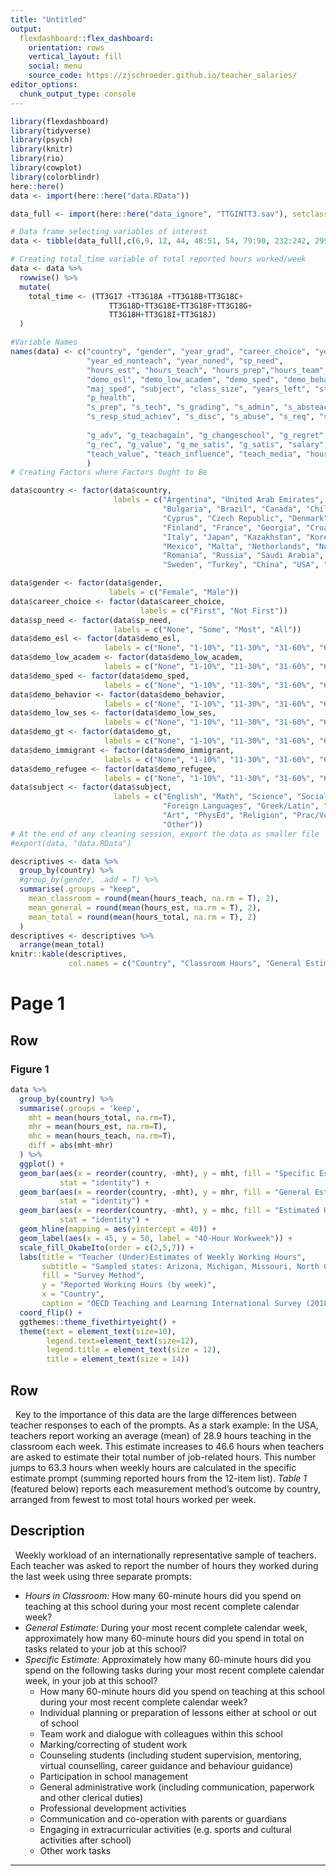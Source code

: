 ```yaml
---
title: "Untitled"
output: 
  flexdashboard::flex_dashboard:
    orientation: rows
    vertical_layout: fill
    social: menu
    source_code: https://zjschroeder.github.io/teacher_salaries/
editor_options: 
  chunk_output_type: console
---
```


```r
library(flexdashboard)
library(tidyverse)
library(psych)
library(knitr)
library(rio)
library(cowplot)
library(colorblindr)
here::here()
data <- import(here::here("data.RData"))
```

```r
data_full <- import(here::here("data_ignore", "TTGINTT3.sav"), setclass = "tbl_df")

# Data frame selecting variables of interest
data <- tibble(data_full[,c(6,9, 12, 44, 48:51, 54, 79:90, 232:242, 299:329)])

# Creating total_time variable of total reported hours worked/week
data <- data %>% 
  rowwise() %>% 
  mutate(
    total_time <- (TT3G17 +TT3G18A +TT3G18B+TT3G18C+
                      TT3G18D+TT3G18E+TT3G18F+TT3G18G+ 
                      TT3G18H+TT3G18I+TT3G18J)
  )

#Variable Names
names(data) <- c("country", "gender", "year_grad", "career_choice", "year_school", "year_total",
                 "year_ed_nonteach", "year_noned", "sp_need", 
                 "hours_est", "hours_teach", "hours_prep","hours_team", "hours_gading", "hours_counseling", "hours_mgmt", "hours_genadmin", "hours_prodev", "hours_parents", "hours_extracur", "hours_other", 
                 "demo_esl", "demo_low_academ", "demo_sped", "demo_behavior", "demo_low_ses", "demo_gt", "demo_immigrant", "demo_refugee", 
                 "maj_sped", "subject", "class_size", "years_left", "stress", "pto", "m_health", 
                 "p_health", 
                 "s_prep", "s_tech", "s_grading", "s_admin", "s_absteach", 
                 "s_resp_stud_achiev", "s_disc", "s_abuse", "s_req", "s_parent", "s_sped",
                 
                 "g_adv", "g_teachagain", "g_changeschool", "g_regret", "g_enjoy", "g_wonder", 
                 "g_rec", "g_value", "g_me_satis", "g_satis", "salary", "n_salary",
                 "teach_value", "teach_influence", "teach_media", "hours_total"
                 )
# Creating Factors where Factors Ought to Be

data$country <- factor(data$country,
                       labels = c("Argentina", "United Arab Emirates", "Australia", "Austria", "Belgium", "Belgium-Flemish", 
                                  "Bulgaria", "Brazil", "Canada", "Chile", "Colombia", "China", 
                                  "Cyprus", "Czech Republic", "Denmark", "United Kingdom", "Spain", "Estonia",
                                  "Finland", "France", "Georgia", "Croatia", "Hungary", "Israel",
                                  "Italy", "Japan", "Kazakhstan", "Korea", "Lithuania", "Latvia", 
                                  "Mexico", "Malta", "Netherlands", "Norway", "New Zealand", "Portugal",
                                  "Romania", "Russia", "Saudi Arabia", "Singapore", "Slovakia", "Slovenia", 
                                  "Sweden", "Turkey", "China", "USA", "Vietnam", "South Africa"))

data$gender <- factor(data$gender,
                      labels = c("Female", "Male"))
data$career_choice <- factor(data$career_choice,
                             labels = c("First", "Not First"))
data$sp_need <- factor(data$sp_need,
                       labels = c("None", "Some", "Most", "All"))
data$demo_esl <- factor(data$demo_esl, 
                     labels = c("None", "1-10%", "11-30%", "31-60%", "60+%"))
data$demo_low_academ <- factor(data$demo_low_academ, 
                     labels = c("None", "1-10%", "11-30%", "31-60%", "60+%"))
data$demo_sped <- factor(data$demo_sped, 
                     labels = c("None", "1-10%", "11-30%", "31-60%", "60+%"))
data$demo_behavior <- factor(data$demo_behavior, 
                     labels = c("None", "1-10%", "11-30%", "31-60%", "60+%"))
data$demo_low_ses <- factor(data$demo_low_ses, 
                     labels = c("None", "1-10%", "11-30%", "31-60%", "60+%"))
data$demo_gt <- factor(data$demo_gt, 
                     labels = c("None", "1-10%", "11-30%", "31-60%", "60+%"))
data$demo_immigrant <- factor(data$demo_immigrant, 
                     labels = c("None", "1-10%", "11-30%", "31-60%", "60+%"))
data$demo_refugee <- factor(data$demo_refugee, 
                     labels = c("None", "1-10%", "11-30%", "31-60%", "60+%"))
data$subject <- factor(data$subject,
                       labels = c("English", "Math", "Science", "Social Studies", 
                                  "Foreign Languages", "Greek/Latin", "Technology",
                                  "Art", "PhysEd", "Religion", "Prac/Vocational Skills",
                                  "Other"))
# At the end of any cleaning session, export the data as smaller file
#export(data, "data.RData")
```

```r
descriptives <- data %>% 
  group_by(country) %>% 
  #group_by(gender, .add = T) %>% 
  summarise(.groups = "keep", 
    mean_classroom = round(mean(hours_teach, na.rm = T), 2),
    mean_general = round(mean(hours_est, na.rm = T), 2),
    mean_total = round(mean(hours_total, na.rm = T), 2)
  )
descriptives <- descriptives %>% 
  arrange(mean_total)
knitr::kable(descriptives,
             col.names = c("Country", "Classroom Hours", "General Estimate", "Specific Estimate"))
```



# Page 1  

Row
------------------------

### Figure 1

```r
data %>% 
  group_by(country) %>% 
  summarise(.groups = 'keep',
    mht = mean(hours_total, na.rm=T),
    mhr = mean(hours_est, na.rm=T), 
    mhc = mean(hours_teach, na.rm=T),
    diff = abs(mht-mhr)
  ) %>% 
  ggplot() +
  geom_bar(aes(x = reorder(country, -mht), y = mht, fill = "Specific Estimate \n(Calculated by task)"),
           stat = "identity") +
  geom_bar(aes(x = reorder(country, -mht), y = mhr, fill = "General Estimate \n(Calculated by week)"),
           stat = "identity") +
  geom_bar(aes(x = reorder(country, -mht), y = mhc, fill = "Estimated Hours in \nClassroom"),
           stat = "identity") +
  geom_hline(mapping = aes(yintercept = 40)) +
  geom_label(aes(x = 45, y = 50, label = "40-Hour Workweek")) +
  scale_fill_OkabeIto(order = c(2,5,7)) +
  labs(title = "Teacher (Under)Estimates of Weekly Working Hours",
       subtitle = "Sampled states: Arizona, Michigan, Missouri, North Carolina, \nOregon, Pennsylvania and West Virginia", 
       fill = "Survey Method",
       y = "Reported Working Hours (by week)",
       x = "Country",
       caption = "OECD Teaching and Learning International Survey (2018)") +
  coord_flip() +
  ggthemes::theme_fivethirtyeight() +
  theme(text = element_text(size=10),
        legend.text=element_text(size=12),
        legend.title = element_text(size = 12),
        title = element_text(size = 14))
```

Row
-----------------------
|   Key to the importance of this data are the large differences between teacher responses to each of the prompts. As a stark example: In the USA, teachers report working an average (mean) of 28.9 hours teaching in the classroom each week. This estimate increases to 46.6 hours when teachers are asked to estimate their total number of job-related hours. This number jumps to 63.3 hours when weekly hours are calculated in the specific estimate prompt (summing reported hours from the 12-item list). *Table 1* (featured below) reports each measurement method's outcome by country, arranged from fewest to most total hours worked per week.


Description {.sidebar}
----------------------
|   Weekly workload of an internationally representative sample of teachers. Each teacher was asked to report the number of hours they worked during the last week using three separate prompts: 
* *Hours in Classroom: *How many 60-minute hours did you spend on teaching at this school during your most recent complete calendar week?
* *General Estimate: *During your most recent complete calendar week, approximately how many 60-minute hours did you spend in total on tasks related to your job at this school?  
* *Specific Estimate: *Approximately how many 60-minute hours did you spend on the following tasks during your most recent complete calendar week, in your job at this school?  
  + How many 60-minute hours did you spend on teaching at this school during your most recent complete calendar week?  
  + Individual planning or preparation of lessons either at school or out of school  
  + Team work and dialogue with colleagues within this school  
  + Marking/correcting of student work  
  + Counseling students (including student supervision, mentoring, virtual counselling, career guidance and behaviour guidance)  
  + Participation in school management  
  + General administrative work (including communication, paperwork and other clerical duties)  
  + Professional development activities  
  + Communication and co-operation with parents or guardians  
  + Engaging in extracurricular activities (e.g. sports and cultural activities after school)  
  + Other work tasks  

---------------------

